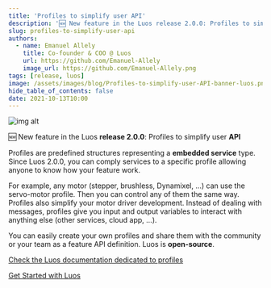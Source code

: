 ```yaml
---
title: 'Profiles to simplify user API'
description: '🆕 New feature in the Luos release 2.0.0: Profiles to simplify user API'
slug: profiles-to-simplify-user-api
authors:
  - name: Emanuel Allely
    title: Co-founder & COO @ Luos
    url: https://github.com/Emanuel-Allely
    image_url: https://github.com/Emanuel-Allely.png
tags: [release, luos]
image: /assets/images/blog/Profiles-to-simplify-user-API-banner-luos.png
hide_table_of_contents: false
date: 2021-10-13T10:00
---
```


![img alt](/assets/images/blog/profiles-luos.png)

🆕 New feature in the Luos **release 2.0.0**: Profiles to simplify user **API**

<!--truncate-->

Profiles are predefined structures representing a **embedded service** type. Since Luos 2.0.0, you can comply services to a specific profile allowing anyone to know how your feature work.

For example, any motor (stepper, brushless, Dynamixel, ...) can use the servo-motor profile. Then you can control any of them the same way. Profiles also simplify your motor driver development. Instead of dealing with messages, profiles give you input and output variables to interact with anything else (other services, cloud app, ...).

You can easily create your own profiles and share them with the community or your team as a feature API definition. Luos is **open-source**.

[Check the Luos documentation dedicated to profiles](/docs/test/luos-technology/services/profile)

[Get Started with Luos](/tutorials/get-started)
